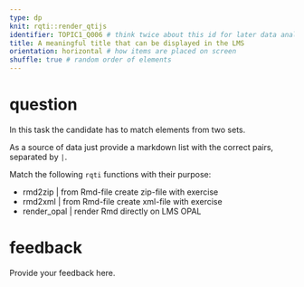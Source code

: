 ```yaml
---
type: dp
knit: rqti::render_qtijs
identifier: TOPIC1_Q006 # think twice about this id for later data analysis!
title: A meaningful title that can be displayed in the LMS
orientation: horizontal # how items are placed on screen
shuffle: true # random order of elements
---
```


# question

In this task the candidate has to match elements from two sets.

As a source of data just provide a markdown list with the correct pairs, separated by `|`.

Match the following `rqti` functions with their purpose:

* rmd2zip | from Rmd-file create zip-file with exercise
* rmd2xml | from Rmd-file create xml-file with exercise
* render_opal | render Rmd directly on LMS OPAL


# feedback

Provide your feedback here.

<!-- If you prefer specific feedback for correct and incorrect solution, delete the general feedback section and uncomment everything starting from this line:

# feedback+

Nice. (Only displayed when the solution is correct.)

# feedback-

Try again. (Only displayed if the solution is not correct.)
-->
